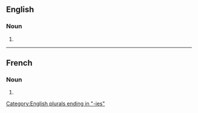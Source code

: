 ==English==

===Noun===
{{head|en|noun form}}

# {{plural of|en|arthroscopy}}

[[Category:English plurals ending in "-ies"]]

----

==French==

===Noun===
{{head|fr|noun form|g=f}}

# {{plural of|fr|arthroscopie}}